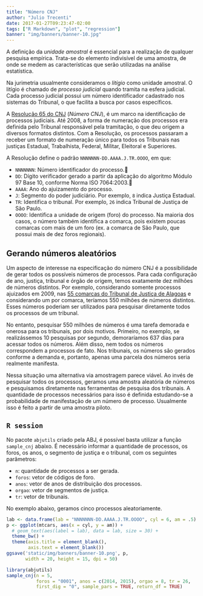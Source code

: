 ```yaml
---
title: "Número CNJ"
author: "Julio Trecenti"
date: 2017-01-27T09:23:47-02:00
tags: ["R Markdown", "plot", "regression"]
banner: "img/banners/banner-10.jpg"
---
```


A definição da *unidade amostral* é essencial para a realização de qualquer pesquisa empírica. Trata-se do elemento indivisível de uma amostra, de onde se medem as características que serão utilizadas na análise estatística.

Na jurimetria usualmente consideramos o *litígio* como unidade amostral. O litígio é chamado de *processo judicial* quando tramita na esfera judicial. Cada processo judicial possui um número identificador cadastrado nos sistemas do Tribunal, o que facilita a busca por casos específicos.

A [Resolução 65 do CNJ](https://goo.gl/IX4PuX) (*Número CNJ*), é um marco na identificação de processos judiciais. Até 2008, a forma de numeração dos processos era definida pelo Tribunal responsável pela tramitação, o que deu origem a diversos formatos distintos. Com a Resolução, os processos passaram a receber um formato de numeração único para todos os Tribunais nas justiças Estadual, Trabalhista, Federal, Militar, Eleitoral e Superiores.

A Resolução define o padrão `NNNNNNN-DD.AAAA.J.TR.OOOO`, em que:

- `NNNNNNN`: Número identificador do processo.
- `DD`: Dígito verificador gerado a partir da aplicação do algoritmo Módulo 97 Base 10, conforme Norma ISO 7064:2003.
- `AAAA`: Ano do ajuizamento do processo.
- `J`: Segmento do poder judiciário. Por exemplo, `8` indica Justiça Estadual.
- `TR`: Identifica o tribunal. Por exemplo, `26` indica Tribunal de Justiça de São Paulo.
- `OOOO`: Identifica a unidade de origem (foro) do processo. Na maioria dos casos, o número também identifica a comarca, pois existem poucas comarcas com mais de um foro (ex. a comarca de São Paulo, que possui mais de dez foros regionais).

## Gerando números aleatórios

Um aspecto de interesse na especificação do número CNJ é a possibilidade de gerar todos os possíveis números de processos. Para cada configuração de ano, justiça, tribunal e órgão de origem, temos exatamente dez milhões de números distintos. Por exemplo, considerando somente processos ajuizados em 2009, nas [55 comarcas do Tribunal de Justiça de Alagoas](http://tjal.jus.br/apmp/jurisdicaocomarcas09102015.pdf) e considerando um por comarca, teríamos 550 milhões de números distintos. Esses números poderiam ser utilizados para pesquisar diretamente todos os processos de um tribunal.

No entanto, pesquisar 550 milhões de números é uma tarefa demorada e onerosa para os tribunais, por dois motivos. Primeiro, no exemplo, se realizássemos 10 pesquisas por segundo, demoraríamos 637 dias para acessar todos os números. Além disso, nem todos os números correspondem a processos de fato. Nos tribunais, os números são gerados conforme a demanda e, portanto, apenas uma parcela dos números seria realmente manifesta.

Nessa situação uma alternativa via amostragem parece viável. Ao invés de pesquisar todos os processos, geramos uma amostra aleatória de números e pesquisamos diretamente nas ferramentas de pesquisa dos tribunais. A quantidade de processos necessários para isso é definida estudando-se a probabilidade de manifestação de um número de processo. Usualmente isso é feito a partir de uma amostra piloto.

## `R session`

No pacote `abjutils` criado pela ABJ, é possível basta utilizar a função `sample_cnj` abaixo. É necessário informar a quantidade de processos, os foros, os anos, o segmento de justiça e o tribunal, com os seguintes parâmetros:

- `n`: quantidade de processos a ser gerada.
- `foros`: vetor de códigos de foro.
- `anos`: vetor de anos de distribuição dos processos.
- `orgao`: vetor de segmentos de justiça.
- `tr`: vetor de tribunais.

No exemplo abaixo, geramos cinco processos aleatoriamente.

```r
lab <- data.frame(lab = "NNNNNNN-DD.AAAA.J.TR.OOOO", cyl = 6, am = .5)
p <- ggplot(mtcars, aes(x = cyl, y = am)) + 
  # geom_text(aes(label = lab), data = lab, size = 30) +
  theme_bw() +
  theme(axis.title = element_blank(),
        axis.text = element_blank())
ggsave('static/img/banners/banner-10.png', p, 
       width = 20, height = 15, dpi = 50)
```


```r
library(abjutils)
sample_cnj(n = 5, 
           foros = "0001", anos = c(2014, 2015), orgao = 8, tr = 26,
           first_dig = "0", sample_pars = TRUE, return_df = TRUE)
```

